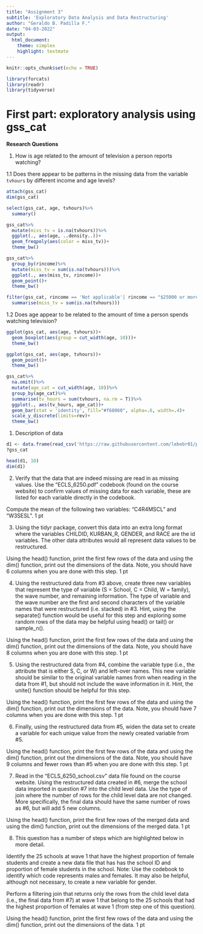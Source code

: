```yaml
---
title: "Assignment 3"
subtitle: 'Exploratory Data Analysis and Data Restructuring'
author: "Geraldo B. Padilla F."
date: "04-03-2022"
output:
  html_document:
    theme: simplex
    highlight: textmate
---
```


```r
knitr::opts_chunk$set(echo = TRUE)
```

```r
library(forcats)
library(readr)
library(tidyverse)
```

# First part: exploratory analysis using gss_cat

__Research Questions__

1. How is age related to the amount of television a person reports watching?

1.1 Does there appear to be patterns in the missing data from the variable `tvhours` by different income and age levels?

```r
attach(gss_cat)
dim(gss_cat)

select(gss_cat, age, tvhours)%>%
  summary()

gss_cat%>%
  mutate(miss_tv = is.na(tvhours))%>%
  ggplot(., aes(age, ..density..))+
  geom_freqpoly(aes(color = miss_tv))+
  theme_bw()

gss_cat%>%
  group_by(rincome)%>%
  mutate(miss_tv = sum(is.na(tvhours)))%>%
  ggplot(., aes(miss_tv, rincome))+
  geom_point()+
  theme_bw()

filter(gss_cat, rincome == 'Not applicable'| rincome == "$25000 or more")%>%
  summarise(miss_tv = sum(is.na(tvhours)))
```

1.2 Does age appear to be related to the amount of time a person spends watching television?

```r
ggplot(gss_cat, aes(age, tvhours))+
  geom_boxplot(aes(group = cut_width(age, 10)))+
  theme_bw()

ggplot(gss_cat, aes(age, tvhours))+
  geom_point()+
  theme_bw()

gss_cat%>%
  na.omit()%>%
  mutate(age_cat = cut_width(age, 10))%>%
  group_by(age_cat)%>%
  summarise(tv_hours = sum(tvhours, na.rm = T))%>%
  ggplot(., aes(tv_hours, age_cat))+
  geom_bar(stat = 'identity', fill="#f68060", alpha=.6, width=.4)+
  scale_y_discrete(limits=rev)+
  theme_bw()
```

1. Description of data
```r
d1 <- data.frame(read_csv('https://raw.githubusercontent.com/lebebr01/psqf-6250-blogdown/main/data/ECLS_6250.csv'))
?gss_cat
```


```r
head(d1, 10)
dim(d1)
```

2. Verify that the data that are indeed missing are read in as missing values. Use the “ECLS_6250.pdf” codebook (found on the course website) to confirm values of missing data for each variable, these are listed for each variable directly in the codebook.

Compute the mean of the following two variables: “C4R4MSCL” and “W3SESL”. 1 pt

3. Using the tidyr package, convert this data into an extra long format where the variables CHILDID, KURBAN_R, GENDER, and RACE are the id variables. The other data attributes would all represent data values to be restructured.

Using the head() function, print the first few rows of the data and using the dim() function, print out the dimensions of the data. Note, you should have 6 columns when you are done with this step. 1 pt

4. Using the restructured data from #3 above, create three new variables that represent the type of variable (S = School, C = Child, W = family), the wave number, and remaining information. The type of variable and the wave number are the first and second characters of the variable names that were restructured (i.e. stacked) in #3. Hint, using the separate() function would be useful for this step and exploring some random rows of the data may be helpful using head() or tail() or sample_n().

Using the head() function, print the first few rows of the data and using the dim() function, print out the dimensions of the data. Note, you should have 8 columns when you are done with this step. 1 pt

5. Using the restructured data from #4, combine the variable type (i.e., the attribute that is either S, C, or W) and left-over names. This new variable should be similar to the original variable names from when reading in the data from #1, but should not include the wave information in it. Hint, the unite() function should be helpful for this step.

Using the head() function, print the first few rows of the data and using the dim() function, print out the dimensions of the data. Note, you should have 7 columns when you are done with this step. 1 pt

6. Finally, using the restructured data from #5, widen the data set to create a variable for each unique value from the newly created variable from #5.

Using the head() function, print the first few rows of the data and using the dim() function, print out the dimensions of the data. Note, you should have 9 columns and fewer rows than #5 when you are done with this step. 1 pt

7. Read in the “ECLS_6250_school.csv” data file found on the course website. Using the restructured data created in #6, merge the school data imported in question #7 into the child level data. Use the type of join where the number of rows for the child level data are not changed. More specifically, the final data should have the same number of rows as #6, but will add 5 new columns.

Using the head() function, print the first few rows of the merged data and using the dim() function, print out the dimensions of the merged data. 1 pt

8. This question has a number of steps which are highlighted below in more detail.

Identify the 25 schools at wave 1 that have the highest proportion of female students and create a new data file that has has the school ID and proportion of female students in the school. Note: Use the codebook to identify which code represents males and females. It may also be helpful, although not necessary, to create a new variable for gender.

Perform a filtering join that returns only the rows from the child level data (i.e., the final data from #7) at wave 1 that belong to the 25 schools that had the highest proportion of females at wave 1 (from step one of this question).

Using the head() function, print the first few rows of the data and using the dim() function, print out the dimensions of the data. 1 pt